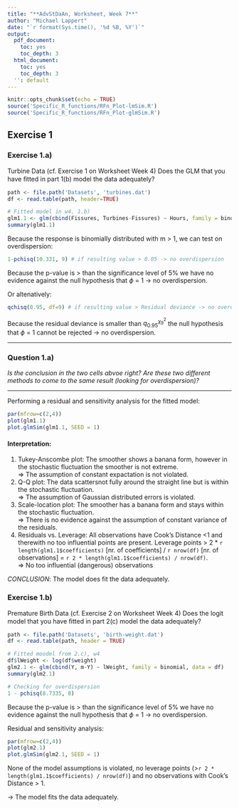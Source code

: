 ```yaml
---
title: "**AdvStDaAn, Worksheet, Week 7**"
author: "Michael Lappert"
date: "`r format(Sys.time(), '%d %B, %Y')`"
output:
  pdf_document:
    toc: yes
    toc_depth: 3
  html_document:
    toc: yes
    toc_depth: 3
  '': default
---
```


```r
knitr::opts_chunk$set(echo = TRUE)
source('Specific_R_functions/RFn_Plot-lmSim.R')
source('Specific_R_functions/RFn_Plot-glmSim.R')
```

## Exercise 1
### Exercise 1.a)
Turbine Data (cf. Exercise 1 on Worksheet Week 4) Does the GLM that you have ﬁtted in part 1(b) model the data adequately?

```r
path <- file.path('Datasets', 'turbines.dat')
df <- read.table(path, header=TRUE)

# Fitted model in w4, 1.b)
glm1.1 <- glm(cbind(Fissures, Turbines-Fissures) ~ Hours, family = binomial, data = df)
summary(glm1.1)
```

Because the response is binomially distributed with m > 1, we can test on overdispersion:
```r
1-pchisq(10.331, 9) # if resulting value > 0.05 -> no overdispersion
```

Because the p-value is > than the significance level of 5% we have no evidence against the null hypothesis that $\phi$ = 1 -> no overdispersion.

Or altenatively:
```r
qchisq(0.95, df=9) # if resulting value > Residual deviance -> no overdispersion
```

Because the residual deviance is smaller than $q^{\chi^2_9}_{0.95}$ the null hypothesis that $\phi$ = 1 cannot be rejected -> no overdispersion.\

***
### Question 1.a)
*Is the conclusion in the two cells abvoe right? Are these two different methods to come to the same result (looking for overdispersion)?*

***

Performing a residual and sensitivity analysis for the fitted model:
```r
par(mfrow=c(2,4))
plot(glm1.1)
plot.glmSim(glm1.1, SEED = 1)
```

#### Interpretation:
1.  Tukey-Anscombe plot: The smoother shows a banana form, however in the stochastic fluctuation the smoother is not extreme.\
=> The assumption of constant expactation is not violated.
2.  Q-Q plot: The data scattersnot fully around the straight line but is within the stochastic fluctuation.\
=> The assumption of Gaussian distributed errors is violated.
3.  Scale-location plot: The smoother has a banana form and stays within the stochastic fluctuation.\
=> There is no evidence against the assumption of constant variance of the residuals.
4.  Residuals vs. Leverage: All observations have Cook's Distance <1 and therewith no too influential points are present. Leverage points > 2 * `r length(glm1.1$coefficients)` [nr. of coefficients] / `r nrow(df)` [nr. of observations] = `r 2 * length(glm1.1$coefficients) / nrow(df)`.\
=> No too influential (dangerous) observations

*CONCLUSION*: The model does fit the data adequately.

### Exercise 1.b)
Premature Birth Data (cf. Exercise 2 on Worksheet Week 4) Does the logit model that you have ﬁtted in part 2(c) model the data adequately?
```r
path <- file.path('Datasets', 'birth-weight.dat')
df <- read.table(path, header = TRUE)

# Fitted moodel from 2.c), w4
df$lWeight <- log(df$weight)
glm2.1 <- glm(cbind(Y, m-Y) ~ lWeight, family = binomial, data = df)
summary(glm2.1)

# Checking for overdispersion
1 - pchisq(8.7335, 8)
```

Because the p-value is > than the significance level of 5% we have no evidence against the null hypothesis that $\phi$ = 1 -> no overdispersion.

Residual and sensitivity analysis:
```r
par(mfrow=c(2,4))
plot(glm2.1)
plot.glmSim(glm2.1, SEED = 1)
```

None of the model assumptions is violated, no leverage points (>`r 2 * length(glm1.1$coefficients) / nrow(df)`) and no observations with Cook's Distance > 1.

-> The model fits the data adequately.

